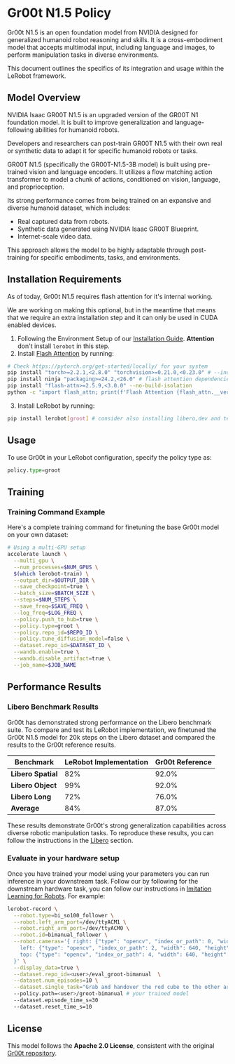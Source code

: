 # Gr00t N1.5 Policy

Gr00t N1.5 is an open foundation model from NVIDIA designed for generalized humanoid robot reasoning and skills. It is a cross-embodiment model that accepts multimodal input, including language and images, to perform manipulation tasks in diverse environments.

This document outlines the specifics of its integration and usage within the LeRobot framework.

## Model Overview

NVIDIA Isaac GR00T N1.5 is an upgraded version of the GR00T N1 foundation model. It is built to improve generalization and language-following abilities for humanoid robots.

Developers and researchers can post-train GR00T N1.5 with their own real or synthetic data to adapt it for specific humanoid robots or tasks.

GR00T N1.5 (specifically the GR00T-N1.5-3B model) is built using pre-trained vision and language encoders. It utilizes a flow matching action transformer to model a chunk of actions, conditioned on vision, language, and proprioception.

Its strong performance comes from being trained on an expansive and diverse humanoid dataset, which includes:

- Real captured data from robots.
- Synthetic data generated using NVIDIA Isaac GR00T Blueprint.
- Internet-scale video data.

This approach allows the model to be highly adaptable through post-training for specific embodiments, tasks, and environments.

## Installation Requirements

As of today, Gr00t N1.5 requires flash attention for it's internal working.

We are working on making this optional, but in the meantime that means that we require an extra installation step and it can only be used in CUDA enabled devices.

1. Following the Environment Setup of our [Installation Guide](./installation). **Attention** don't install `lerobot` in this step.
2. Install [Flash Attention](https://github.com/Dao-AILab/flash-attention) by running:

```bash
# Check https://pytorch.org/get-started/locally/ for your system
pip install "torch>=2.2.1,<2.8.0" "torchvision>=0.21.0,<0.23.0" # --index-url https://download.pytorch.org/whl/cu1XX
pip install ninja "packaging>=24.2,<26.0" # flash attention dependencies
pip install "flash-attn>=2.5.9,<3.0.0" --no-build-isolation
python -c "import flash_attn; print(f'Flash Attention {flash_attn.__version__} imported successfully')"
```

3. Install LeRobot by running:

```bash
pip install lerobot[groot] # consider also installing libero,dev and test tags
```

## Usage

To use Gr00t in your LeRobot configuration, specify the policy type as:

```python
policy.type=groot
```

## Training

### Training Command Example

Here's a complete training command for finetuning the base Gr00t model on your own dataset:

```bash
# Using a multi-GPU setup
accelerate launch \
  --multi_gpu \
  --num_processes=$NUM_GPUS \
  $(which lerobot-train) \
  --output_dir=$OUTPUT_DIR \
  --save_checkpoint=true \
  --batch_size=$BATCH_SIZE \
  --steps=$NUM_STEPS \
  --save_freq=$SAVE_FREQ \
  --log_freq=$LOG_FREQ \
  --policy.push_to_hub=true \
  --policy.type=groot \
  --policy.repo_id=$REPO_ID \
  --policy.tune_diffusion_model=false \
  --dataset.repo_id=$DATASET_ID \
  --wandb.enable=true \
  --wandb.disable_artifact=true \
  --job_name=$JOB_NAME
```

## Performance Results

### Libero Benchmark Results

Gr00t has demonstrated strong performance on the Libero benchmark suite. To compare and test its LeRobot implementation, we finetuned the Gr00t N1.5 model for 20k steps on the Libero dataset and compared the results to the Gr00t reference results.

| Benchmark          | LeRobot Implementation | Gr00t Reference |
| ------------------ | ---------------------- | --------------- |
| **Libero Spatial** | 82%                    | 92.0%           |
| **Libero Object**  | 99%                    | 92.0%           |
| **Libero Long**    | 72%                    | 76.0%           |
| **Average**        | 84%                    | 87.0%           |

These results demonstrate Gr00t's strong generalization capabilities across diverse robotic manipulation tasks. To reproduce these results, you can follow the instructions in the [Libero](https://huggingface.co/docs/lerobot/libero) section.

### Evaluate in your hardware setup

Once you have trained your model using your parameters you can run inference in your downstream task. Follow our by following for the downstream hardware task, you can follow our instructions in [Imitation Learning for Robots](./il_robots). For example:

```bash
lerobot-record \
  --robot.type=bi_so100_follower \
  --robot.left_arm_port=/dev/ttyACM1 \
  --robot.right_arm_port=/dev/ttyACM0 \
  --robot.id=bimanual_follower \
  --robot.cameras='{ right: {"type": "opencv", "index_or_path": 0, "width": 640, "height": 480, "fps": 30},
    left: {"type": "opencv", "index_or_path": 2, "width": 640, "height": 480, "fps": 30},
    top: {"type": "opencv", "index_or_path": 4, "width": 640, "height": 480, "fps": 30},
  }' \
  --display_data=true \
  --dataset.repo_id=<user>/eval_groot-bimanual  \
  --dataset.num_episodes=10 \
  --dataset.single_task="Grab and handover the red cube to the other arm"
  --policy.path=<user>/groot-bimanual # your trained model
  --dataset.episode_time_s=30
  --dataset.reset_time_s=10
```

## License

This model follows the **Apache 2.0 License**, consistent with the original [Gr00t repository](https://github.com/NVIDIA/Isaac-GR00T).

